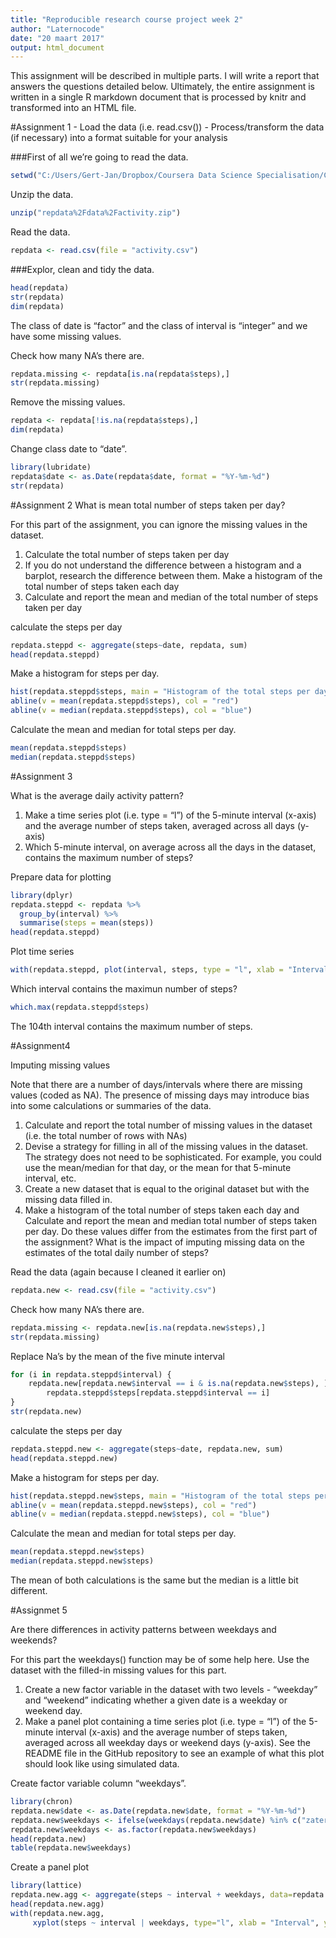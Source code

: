 ---
title: "Reproducible research course project week 2"
author: "Laternocode"
date: "20 maart 2017"
output: html_document
---

This assignment will be described in multiple parts. I will write a report that answers the questions detailed below. Ultimately, the entire assignment is written in a single R markdown document that is processed by knitr and transformed into an HTML file.

#Assignment 1
- Load the data (i.e. read.csv())
- Process/transform the data (if necessary) into a format suitable for your analysis

###First of all we're going to read the data.
```{r, echo=FALSE}
setwd("C:/Users/Gert-Jan/Dropbox/Coursera Data Science Specialisation/Course 5 Reproducible research")
```

Unzip the data.
```{r}
unzip("repdata%2Fdata%2Factivity.zip")
```

Read the data.
```{r}
repdata <- read.csv(file = "activity.csv")
```

###Explor, clean and tidy the data.
```{r}
head(repdata)
str(repdata)
dim(repdata)
```

The class of date is "factor" and the class of interval is "integer" and we have some missing values.

Check how many NA's there are.
```{r}
repdata.missing <- repdata[is.na(repdata$steps),]
str(repdata.missing)
```

Remove the missing values.
```{r}
repdata <- repdata[!is.na(repdata$steps),]
dim(repdata)
```

Change class date to "date".
```{r}
library(lubridate)
repdata$date <- as.Date(repdata$date, format = "%Y-%m-%d")
str(repdata)
```

#Assignment 2
What is mean total number of steps taken per day?

For this part of the assignment, you can ignore the missing values in the dataset.

1. Calculate the total number of steps taken per day
2. If you do not understand the difference between a histogram and a barplot, research the difference between them. Make a histogram of the total number of steps taken each day
3. Calculate and report the mean and median of the total number of steps taken per day

calculate the steps per day
```{r}
repdata.steppd <- aggregate(steps~date, repdata, sum)
head(repdata.steppd)
```

Make a histogram for steps per day.
```{r}
hist(repdata.steppd$steps, main = "Histogram of the total steps per day taken", xlab = "Steps per day", ylab = "Frequency", col = "purple")
abline(v = mean(repdata.steppd$steps), col = "red")
abline(v = median(repdata.steppd$steps), col = "blue")
```

Calculate the mean and median for total steps per day.
```{r}
mean(repdata.steppd$steps)
median(repdata.steppd$steps)
```

#Assignment 3

What is the average daily activity pattern?

1. Make a time series plot (i.e. type = "l") of the 5-minute interval (x-axis) and the average number of steps taken, averaged across all days (y-axis)
2. Which 5-minute interval, on average across all the days in the dataset, contains the maximum number of steps?

Prepare data for plotting
```{r}
library(dplyr)
repdata.steppd <- repdata %>%
  group_by(interval) %>%
  summarise(steps = mean(steps))
head(repdata.steppd)
```

Plot time series
```{r}
with(repdata.steppd, plot(interval, steps, type = "l", xlab = "Interval", ylab = "Steps", main = "Avarage daily steps by interval"))
```

Which interval contains the maximun number of steps?
```{r}
which.max(repdata.steppd$steps)
```
The 104th interval contains the maximum number of steps.

#Assignment4

Imputing missing values

Note that there are a number of days/intervals where there are missing values (coded as NA). The presence of missing days may introduce bias into some calculations or summaries of the data.

1. Calculate and report the total number of missing values in the dataset (i.e. the total number of rows with NAs)
2. Devise a strategy for filling in all of the missing values in the dataset. The strategy does not need to be sophisticated. For example, you could use the mean/median for that day, or the mean for that 5-minute interval, etc.
3. Create a new dataset that is equal to the original dataset but with the missing data filled in.
4. Make a histogram of the total number of steps taken each day and Calculate and report the mean and median total number of steps taken per day. Do these values differ from the estimates from the first part of the assignment? What is the impact of imputing missing data on the estimates of the total daily number of steps?

Read the data (again because I cleaned it earlier on)
```{r}
repdata.new <- read.csv(file = "activity.csv")
```

Check how many NA's there are.
```{r}
repdata.missing <- repdata.new[is.na(repdata.new$steps),]
str(repdata.missing)
```

Replace Na's by the mean of the five minute interval
```{r}
for (i in repdata.steppd$interval) {
    repdata.new[repdata.new$interval == i & is.na(repdata.new$steps), ]$steps <- 
        repdata.steppd$steps[repdata.steppd$interval == i]
}
str(repdata.new)
```

calculate the steps per day
```{r}
repdata.steppd.new <- aggregate(steps~date, repdata.new, sum)
head(repdata.steppd.new)
```

Make a histogram for steps per day.
```{r}
hist(repdata.steppd.new$steps, main = "Histogram of the total steps per day taken", xlab = "Steps per day", ylab = "Frequency", col = "purple")
abline(v = mean(repdata.steppd.new$steps), col = "red")
abline(v = median(repdata.steppd.new$steps), col = "blue")
```

Calculate the mean and median for total steps per day.
```{r}
mean(repdata.steppd.new$steps)
median(repdata.steppd.new$steps)
```
The mean of both calculations is the same but the median is a little bit different.

#Assignmet 5

Are there differences in activity patterns between weekdays and weekends?

For this part the weekdays() function may be of some help here. Use the dataset with the filled-in missing values for this part.

1. Create a new factor variable in the dataset with two levels - "weekday" and "weekend" indicating whether a given date is a weekday or weekend day.
2. Make a panel plot containing a time series plot (i.e. type = "l") of the 5-minute interval (x-axis) and the average number of steps taken, averaged across all weekday days or weekend days (y-axis). See the README file in the GitHub repository to see an example of what this plot should look like using simulated data.

Create factor variable column "weekdays".
```{r}
library(chron)
repdata.new$date <- as.Date(repdata.new$date, format = "%Y-%m-%d")
repdata.new$weekdays <- ifelse(weekdays(repdata.new$date) %in% c("zaterdag", "zondag"), "weekend", "weekday")
repdata.new$weekdays <- as.factor(repdata.new$weekdays)
head(repdata.new)
table(repdata.new$weekdays)
```

Create a panel plot 
```{r}
library(lattice)
repdata.new.agg <- aggregate(steps ~ interval + weekdays, data=repdata.new, mean)
head(repdata.new.agg)
with(repdata.new.agg,
     xyplot(steps ~ interval | weekdays, type="l", xlab = "Interval", ylab = "Number of steps", layout = c(1, 2)))
```

